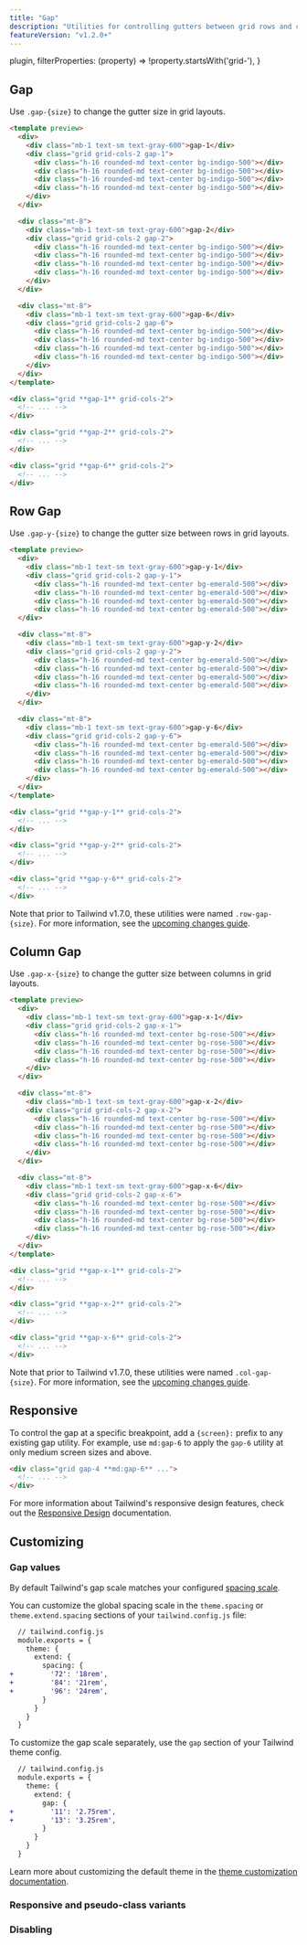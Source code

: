 ```yaml
---
title: "Gap"
description: "Utilities for controlling gutters between grid rows and columns."
featureVersion: "v1.2.0+"
---
```



  plugin,
  filterProperties: (property) => !property.startsWith('grid-'),
}

## Gap

Use `.gap-{size}` to change the gutter size in grid layouts.

```html indigo
<template preview>
  <div>
    <div class="mb-1 text-sm text-gray-600">gap-1</div>
    <div class="grid grid-cols-2 gap-1">
      <div class="h-16 rounded-md text-center bg-indigo-500"></div>
      <div class="h-16 rounded-md text-center bg-indigo-500"></div>
      <div class="h-16 rounded-md text-center bg-indigo-500"></div>
      <div class="h-16 rounded-md text-center bg-indigo-500"></div>
    </div>
  </div>

  <div class="mt-8">
    <div class="mb-1 text-sm text-gray-600">gap-2</div>
    <div class="grid grid-cols-2 gap-2">
      <div class="h-16 rounded-md text-center bg-indigo-500"></div>
      <div class="h-16 rounded-md text-center bg-indigo-500"></div>
      <div class="h-16 rounded-md text-center bg-indigo-500"></div>
      <div class="h-16 rounded-md text-center bg-indigo-500"></div>
    </div>
  </div>

  <div class="mt-8">
    <div class="mb-1 text-sm text-gray-600">gap-6</div>
    <div class="grid grid-cols-2 gap-6">
      <div class="h-16 rounded-md text-center bg-indigo-500"></div>
      <div class="h-16 rounded-md text-center bg-indigo-500"></div>
      <div class="h-16 rounded-md text-center bg-indigo-500"></div>
      <div class="h-16 rounded-md text-center bg-indigo-500"></div>
    </div>
  </div>
</template>

<div class="grid **gap-1** grid-cols-2">
  <!-- ... -->
</div>

<div class="grid **gap-2** grid-cols-2">
  <!-- ... -->
</div>

<div class="grid **gap-6** grid-cols-2">
  <!-- ... -->
</div>
```

## Row Gap

Use `.gap-y-{size}` to change the gutter size between rows in grid layouts.

```html emerald
<template preview>
  <div>
    <div class="mb-1 text-sm text-gray-600">gap-y-1</div>
    <div class="grid grid-cols-2 gap-y-1">
      <div class="h-16 rounded-md text-center bg-emerald-500"></div>
      <div class="h-16 rounded-md text-center bg-emerald-500"></div>
      <div class="h-16 rounded-md text-center bg-emerald-500"></div>
      <div class="h-16 rounded-md text-center bg-emerald-500"></div>
  </div>

  <div class="mt-8">
    <div class="mb-1 text-sm text-gray-600">gap-y-2</div>
    <div class="grid grid-cols-2 gap-y-2">
      <div class="h-16 rounded-md text-center bg-emerald-500"></div>
      <div class="h-16 rounded-md text-center bg-emerald-500"></div>
      <div class="h-16 rounded-md text-center bg-emerald-500"></div>
      <div class="h-16 rounded-md text-center bg-emerald-500"></div>
    </div>
  </div>

  <div class="mt-8">
    <div class="mb-1 text-sm text-gray-600">gap-y-6</div>
    <div class="grid grid-cols-2 gap-y-6">
      <div class="h-16 rounded-md text-center bg-emerald-500"></div>
      <div class="h-16 rounded-md text-center bg-emerald-500"></div>
      <div class="h-16 rounded-md text-center bg-emerald-500"></div>
      <div class="h-16 rounded-md text-center bg-emerald-500"></div>
    </div>
  </div>
</template>

<div class="grid **gap-y-1** grid-cols-2">
  <!-- ... -->
</div>

<div class="grid **gap-y-2** grid-cols-2">
  <!-- ... -->
</div>

<div class="grid **gap-y-6** grid-cols-2">
  <!-- ... -->
</div>
```

Note that prior to Tailwind v1.7.0, these utilities were named `.row-gap-{size}`. For more information, see the [upcoming changes guide](/docs/upcoming-changes).

## Column Gap

Use `.gap-x-{size}` to change the gutter size between columns in grid layouts.

```html rose
<template preview>
  <div>
    <div class="mb-1 text-sm text-gray-600">gap-x-1</div>
    <div class="grid grid-cols-2 gap-x-1">
      <div class="h-16 rounded-md text-center bg-rose-500"></div>
      <div class="h-16 rounded-md text-center bg-rose-500"></div>
      <div class="h-16 rounded-md text-center bg-rose-500"></div>
      <div class="h-16 rounded-md text-center bg-rose-500"></div>
    </div>
  </div>

  <div class="mt-8">
    <div class="mb-1 text-sm text-gray-600">gap-x-2</div>
    <div class="grid grid-cols-2 gap-x-2">
      <div class="h-16 rounded-md text-center bg-rose-500"></div>
      <div class="h-16 rounded-md text-center bg-rose-500"></div>
      <div class="h-16 rounded-md text-center bg-rose-500"></div>
      <div class="h-16 rounded-md text-center bg-rose-500"></div>
    </div>
  </div>

  <div class="mt-8">
    <div class="mb-1 text-sm text-gray-600">gap-x-6</div>
    <div class="grid grid-cols-2 gap-x-6">
      <div class="h-16 rounded-md text-center bg-rose-500"></div>
      <div class="h-16 rounded-md text-center bg-rose-500"></div>
      <div class="h-16 rounded-md text-center bg-rose-500"></div>
      <div class="h-16 rounded-md text-center bg-rose-500"></div>
    </div>
  </div>
</template>

<div class="grid **gap-x-1** grid-cols-2">
  <!-- ... -->
</div>

<div class="grid **gap-x-2** grid-cols-2">
  <!-- ... -->
</div>

<div class="grid **gap-x-6** grid-cols-2">
  <!-- ... -->
</div>
```

Note that prior to Tailwind v1.7.0, these utilities were named `.col-gap-{size}`. For more information, see the [upcoming changes guide](/docs/upcoming-changes).

## Responsive

To control the gap at a specific breakpoint, add a `{screen}:` prefix to any existing gap utility. For example, use `md:gap-6` to apply the `gap-6` utility at only medium screen sizes and above.

```html
<div class="grid gap-4 **md:gap-6** ...">
  <!-- ... -->
</div>
```

For more information about Tailwind's responsive design features, check out the [Responsive Design](/docs/responsive-design) documentation.

## Customizing

### Gap values

By default Tailwind's gap scale matches your configured [spacing scale](/docs/customizing-spacing).

You can customize the global spacing scale in the `theme.spacing` or `theme.extend.spacing` sections of your `tailwind.config.js` file:

```diff
  // tailwind.config.js
  module.exports = {
    theme: {
      extend: {
        spacing: {
+         '72': '18rem',
+         '84': '21rem',
+         '96': '24rem',
        }
      }
    }
  }
```

To customize the gap scale separately, use the `gap` section of your Tailwind theme config.

```diff
  // tailwind.config.js
  module.exports = {
    theme: {
      extend: {
        gap: {
+         '11': '2.75rem',
+         '13': '3.25rem',
        }
      }
    }
  }
```

Learn more about customizing the default theme in the [theme customization documentation](/docs/theme#customizing-the-default-theme).

### Responsive and pseudo-class variants

<Variants plugin="gap" />

### Disabling

<Disabling plugin="gap" />
